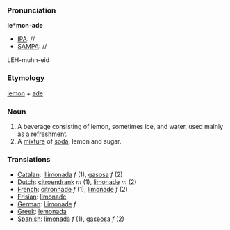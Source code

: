 ===Pronunciation===
'''le*mon-ade'''
*[[IPA]]: //
*[[SAMPA]]: //
LEH-muhn-eid
===Etymology===

[[lemon]] + [[ade]]
===Noun===

#A beverage consisting of lemon, sometimes ice, and water, used mainly as a [[refreshment]].
#A [[mixture]] of [[soda]], lemon and sugar.
===Translations===
*[[Catalan]]:: [[llimonada]] ''f'' (1), [[gasosa]] ''f'' (2)
*[[Dutch]]: [[citroendrank]] ''m'' (1), [[limonade]] ''m'' (2)
*[[French]]: [[citronnade]] ''f'' (1), [[limonade]] ''f'' (2)
*[[Frisian]]: [[limonade]]
*[[German]]: [[Limonade]] ''f''
*[[Greek]]: [[lemonada]]
*[[Spanish]]: [[limonada]] ''f'' (1), [[gaseosa]] ''f'' (2)